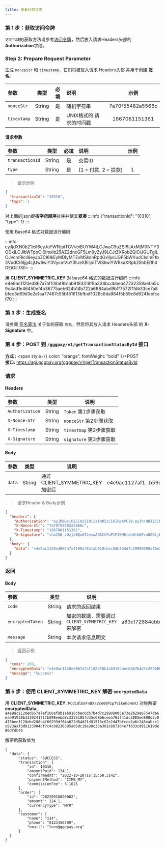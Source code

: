 ```yaml
---
title: 查看付款状态
---
```


### 第 1 步：获取访问令牌

`访问令牌`的获取方法请参考[访问令牌](/docs/credential/access-token)，然后放入请求Headers头部的**Authorization**字段。

### Step 2: Prepare Request Parameter

生成 `nonceStr` 和 `timestamp`，它们将被放入请求 Headers头部 并用于创建 **签名**。

| 参数   |  类型  | 必填 | 说明               |     示例      |
| :---------- | :----: | :------: | :------------------------ | :--------------: |
| `nonceStr`  | String |   是    | 随机字符串             | 7a70f55482a5566c |
| `timestamp` | String |   是    | UNIX格式的 请求的时间戳  |  1667061151361   |

#### 请求参数

| 参数   |  类型  | 必填 | 说明               |     示例      |
| :---------- | :----: | :------: | :------------------------ | :--------------: |
| `transactionId`     | String |   是    | 交易ID |  |
| `type`  | String |   是    | [1 = 付款, 2 = 提款] | 1 |

> 请求示例

```json
{
  "transactionId": "10310",
  "type": 1
}

```

对上面的json键**按字母顺序**排序并使其**紧凑**
:::info
{"transactionId": "10310", "type": 1}
:::


使用 Base64 格式对数据进行编码

:::info
eyJjdXN0b21lciI6eyJuYW1lIjoiTGVvbiBUYW4iLCJwaG9uZSI6IjAxMjM0NTY3ODkiLCJlbWFpbCI6Imxlb25AZ2dncGF5Lm9yZyJ9LCJtZXRob2QiOiJGUFgiLCJvcmRlciI6eyJpZCI6IkEyMDIyMTExMSIsInRpdGxlIjoiUGF5bWVudCIsImFtb3VudCI6Ijg4LjUwIiwiY3VycmVuY3lUeXBlIjoiTVlSIiwiYWRkaXRpb25hbERhdGEiOiIifX0=
:::

用 **CLIENT_SYMMETRIC_KEY** 对 base64 格式的数据进行编码
:::info
e4e9ac1120ed867a7af108af8b1ab9183319f8a334bcdbbea47232359ae0a5c9c4ad1e46450ef4b36775aeb624b14b722a6884abd9b1f7572f1fdb33ce7a8bfec3d69d3e2e1aa77487c55b181613bfbef1028c8da984f5b59c8d6241eefcaf70
:::



### 第 3 步：生成签名

请参阅 [签名算法](/docs/credential/signature-algorithm) 关于如何获取 `签名`，然后将其放入请求 Headers头部 的 **X-Signature** 中。

### 第 4 步：POST 到 `/gggpay/v1/getTransactionStatusById` 接口

**方式 :** <span style={{ color: "orange", fontWeight: "bold" }}>POST</span><br/>
**接口:** https://api.gggpay.org/gggpay/v1/getTransactionStatusById

### 请求

#### Headers

| 参数       |  类型  | 说明             |
| :-------------- | :----: | ----------------------- |
| `Authorization` | String | `Token` 第1步骤获取   |
| `X-Nonce-Str`   | String | `nonceStr` 第2步骤获取  |
| `X-Timestamp`   | String | `timestmap` 第2步骤获取 |
| `X-Signature`   | String | `signature` 第3步骤获取|

#### Body

| 参数 |  类型  | 说明                           |                                        示例 |
| :-------- | :----: | ------------------------------------- | ---------------------------------------------: |
| `data`    | String |  通过 CLIENT_SYMMETRIC_KEY 加密后 | e4e9ac1127af1...b59c8d62af70 |


> 请求Header & Body示例

```json
{
  "headers": {
    "Authorization": "eyJhbGciOiJIUzI1NiIsInR5cCI6IkpXVCJ9.eyJhcHBJZCI6IjEwMDIOjE2NjczMTYwOTJ9.UnVBt6Opxd_ZOMns1gCT40Ihdj1nbndi2V43Xt3fIuE",
    "X-Nonce-Str": "7a70f55482a5566c",
    "X-Timestamp": "1667061151361",
    "X-Signature": "sha256 zOzjz8QoGTbesuAO5CCFbPCF3EMDtohKtkQPro8O61jbXhurgl+wIYzTv1BQPB6z1+bRn7gXx1YpsItk+Zed+Wd9PqmexoGdDrAAoUKjCcMks9g0/kiVui381jscVAyCUzdMtkW25P4QyTeq5+ES7D66j/Jwk+9JqYXhMnX5aAUdMjlrADp1RC1zrZUc1Mfqs+MA26J3X5uQ8xLhh9FaAhDdoyWctKQSTHZyMVuDtmFaGdzaGI3LCWm5w1gvtHC43mTMccc3WrlirYbDrZvN2c81cNMfRJjgJZNnjjY27OAMvGsJJgpo0b+EW4UO74QzZ2VI60fgf7uIajIOgQRzzA=="
  },
  "body": {
    "data": "e4e9ac1120ed867a7af108af8b1ab918cbec6db7b4d7c29908085a73e2b29e97547da6eae91928b3330241f1fb898eebd8c3355105fdd5c68b6ceea761f41dc3085ed888d3c0473beef128ebd208c4f60299df64a622d04d21d81513c02e2d47bfcce2a6c246eabcc1c823aaf3d9133004cf7c4c08236395a05dc19a98c33a301c8b73d4e7fd33cd911619de86dfdb45"
  }
}
```

### 返回

#### Body

| 参数               |  类型  | 说明                                                                  |   例子 |
| :---------------------- | :----: | ---------------------------------------------------------------------------- | -------------------: |
| `code`                  | String | 请求的返回结果                                                  |         200          |
| `encryptedToken`        | String | 加密的数据，需要通过 `CLIENT_SYMMETRIC_KEY` 来解密     |   a83cf72884cbbb....3ddf0744646e0cf0b482            |
| `message`               | String | 本次请求信息明文 |    'Success' |

> 返回示例

```json
{
  "code": 200,
  "encryptedData": "e4e9ac1120ed867a7af108af8b1ab918cbec6db7b4d7c29908085a73e2b29e97547da6eae91928b3330241f1fb898eebd8c3355105fdd5c68b6ceea761f41dc3085ed888d3c0473beef128ebd208c4f60299df64a622d04d21d81513c02e2d47bfcce2a6c246eabcc1c823aaf3d9133004cf7c4c08236395a05dc19a98c33a301c8b73d4e7fd33cd911619de86dfdb45",
  "message": "Success"
}
```

### 第 5 步：使用 CLIENT_SYMMETRIC_KEY 解密 `encryptedData`

用 **CLIENT_SYMMETRIC_KEY**, `PCd1dlEmFnBXaVce06Pzp7Vike0oHnVJ`
对称解密 **encryptedData**,  `e4e9ac1120ed867a7af108af8b1ab918cbec6db7b4d7c29908085a73e2b29e97547da6eae91928b3330241f1fb898eebd8c3355105fdd5c68b6ceea761f41dc3085ed888d3c0473beef128ebd208c4f60299df64a622d04d21d81513c02e2d47bfcce2a6c246eabcc1c823aaf3d9133004cf7c4c08236395a05dc19a98c33a301c8b73d4e7fd33cd911619de86dfdb45`  

解密后获取值为

```
{
  "data": {
      "status": "SUCCESS",
      "transaction": {
          "id": 10310,
          "amountPaid": 124.1,
          "confirmedAt": "2022-10-28T16:15:58.314Z",
          "paymentMethod": "CIMB_MY",
          "commissionFee": 3.1025
      },
      "order": {
          "id": "20220918020002",
          "amount": 124.1,
          "currencyType": "MYR"
      },
      "customer": {
          "name": "114",
          "phone": "0123456789",
          "email": "leon@gggpay.org"
      }
  }
}
```
